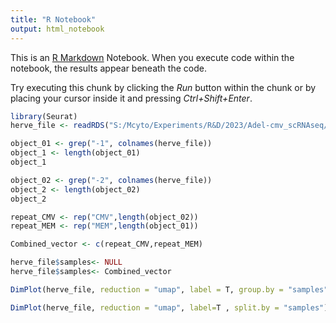 ```yaml
---
title: "R Notebook"
output: html_notebook
---
```


This is an [R Markdown](http://rmarkdown.rstudio.com) Notebook. When you execute code within the notebook, the results appear beneath the code. 

Try executing this chunk by clicking the *Run* button within the chunk or by placing your cursor inside it and pressing *Ctrl+Shift+Enter*. 

```r
library(Seurat)
herve_file <- readRDS("S:/Mcyto/Experiments/R&D/2023/Adel-cmv_scRNAseq/HL_RDS/EXT179.rds")

```



```r
object_01 <- grep("-1", colnames(herve_file))
object_1 <- length(object_01)
object_1 

```
```r
object_02 <- grep("-2", colnames(herve_file))
object_2 <- length(object_02)
object_2
```

```r
repeat_CMV <- rep("CMV",length(object_02))
repeat_MEM <- rep("MEM",length(object_01))

Combined_vector <- c(repeat_CMV,repeat_MEM)

```

```r
herve_file$samples<- NULL
herve_file$samples<- Combined_vector


```

```r
DimPlot(herve_file, reduction = "umap", label = T, group.by = "samples")
```

```r
DimPlot(herve_file, reduction = "umap", label=T , split.by = "samples")
```


